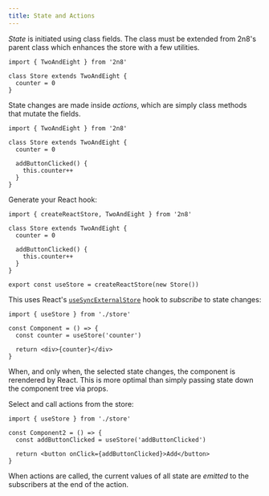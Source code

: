 ```yaml
---
title: State and Actions
---
```


_State_ is initiated using class fields. The class must be extended from 2n8's
parent class which enhances the store with a few utilities.

```tsx title="store.ts"
import { TwoAndEight } from '2n8'

class Store extends TwoAndEight {
  counter = 0
}
```

State changes are made inside _actions_, which are simply class methods that
mutate the fields.

```tsx title="store.ts" {6-8}
import { TwoAndEight } from '2n8'

class Store extends TwoAndEight {
  counter = 0

  addButtonClicked() {
    this.counter++
  }
}
```

Generate your React hook:

```tsx title="store.ts" {11} /{ (createReactStore)/
import { createReactStore, TwoAndEight } from '2n8'

class Store extends TwoAndEight {
  counter = 0

  addButtonClicked() {
    this.counter++
  }
}

export const useStore = createReactStore(new Store())
```

This uses React's
[`useSyncExternalStore`](https://react.dev/reference/react/useSyncExternalStore)
hook to _subscribe_ to state changes:

```tsx title="Component.tsx"
import { useStore } from './store'

const Component = () => {
  const counter = useStore('counter')

  return <div>{counter}</div>
}
```

When, and only when, the selected state changes, the component is rerendered by
React. This is more optimal than simply passing state down the component tree
via props.

Select and call actions from the store:

```tsx title="Component2.tsx"
import { useStore } from './store'

const Component2 = () => {
  const addButtonClicked = useStore('addButtonClicked')

  return <button onClick={addButtonClicked}>Add</button>
}
```

When actions are called, the current values of all state are _emitted_ to the
subscribers at the end of the action.
